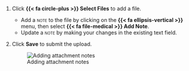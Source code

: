 1. Click **{{< fa circle-plus >}} Select Files** to add a file.

   - Add a [note]{.smallcaps} to the file by clicking on the **{{< fa ellipsis-vertical >}}** menu, then select **{{< fa file-medical >}} Add Note**.
   - Update a [note]{.smallcaps} by making your changes in the existing text field. 

1. Click **Save** to submit the upload.

   ![Adding attachment notes](/guide/model-inventory/add-attachment-note.gif){ fig-alt="An animated gif demonstrating how to add attachment notes" .screenshot}